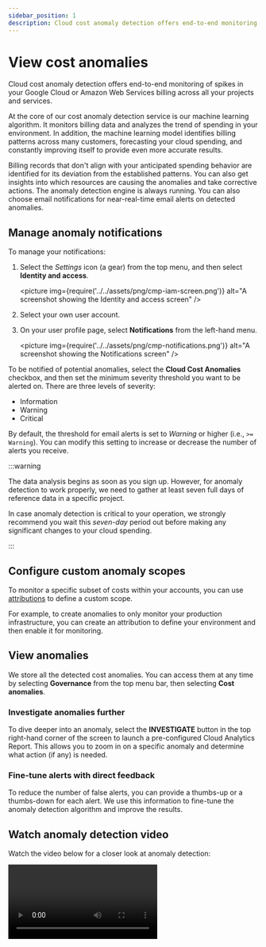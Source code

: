 ```yaml
---
sidebar_position: 1
description: Cloud cost anomaly detection offers end-to-end monitoring of spikes in your Google Cloud or Amazon Web Services, seamlessly, across all your projects and services.
---
```


# View cost anomalies

Cloud cost anomaly detection offers end-to-end monitoring of spikes in your Google Cloud or Amazon Web Services billing across all your projects and services.

At the core of our cost anomaly detection service is our machine learning algorithm. It monitors billing data and analyzes the trend of spending in your environment. In addition, the machine learning model identifies billing patterns across many customers, forecasting your cloud spending, and constantly improving itself to provide even more accurate results.

Billing records that don't align with your anticipated spending behavior are identified for its deviation from the established patterns. You can also get insights into which resources are causing the anomalies and take corrective actions. The anomaly detection engine is always running. You can also choose email notifications for near-real-time email alerts on detected anomalies.

## Manage anomaly notifications

To manage your notifications:

1. Select the _Settings_ icon (a gear) from the top menu, and then select **Identity and access**.

   <picture
     img={require('../../assets/png/cmp-iam-screen.png')}
     alt="A screenshot showing the Identity and access screen"
   />

2. Select your own user account.

3. On your user profile page, select **Notifications** from the left-hand menu.

   <picture
     img={require('../../assets/png/cmp-notifications.png')}
     alt="A screenshot showing the Notifications screen"
   />

To be notified of potential anomalies, select the **Cloud Cost Anomalies** checkbox, and then set the minimum severity threshold you want to be alerted on. There are three levels of severity:

- Information
- Warning
- Critical

By default, the threshold for email alerts is set to _Warning_ or higher (i.e., `>= Warning`). You can modify this setting to increase or decrease the number of alerts you receive.

:::warning

The data analysis begins as soon as you sign up. However, for anomaly detection to work properly, we need to gather at least seven full days of reference data in a specific project.

In case anomaly detection is critical to your operation, we strongly recommend you wait this _seven-day_ period out before making any significant changes to your cloud spending.

:::

## Configure custom anomaly scopes

To monitor a specific subset of costs within your accounts, you can use [attributions](../cloud-analytics/attributing-cloud-spend.mdx#edit-settings) to define a custom scope.

For example, to create anomalies to only monitor your production infrastructure, you can create an attribution to define your environment and then enable it for monitoring.

## View anomalies

We store all the detected cost anomalies. You can access them at any time by selecting **Governance** from the top menu bar, then selecting **Cost anomalies**.

### Investigate anomalies further

To dive deeper into an anomaly, select the **INVESTIGATE** button in the top right-hand corner of the screen to launch a pre-configured Cloud Analytics Report. This allows you to zoom in on a specific anomaly and determine what action (if any) is needed.

### Fine-tune alerts with direct feedback

To reduce the number of false alerts, you can provide a thumbs-up or a thumbs-down for each alert. We use this information to fine-tune the anomaly detection algorithm and improve the results.

## Watch anomaly detection video

Watch the video below for a closer look at anomaly detection:

<video
  type="loom"
  id="c5005c6d4af9468f9df0b00ca5f43655"
  thumb="-full-1606160630168.jpg"
/>
